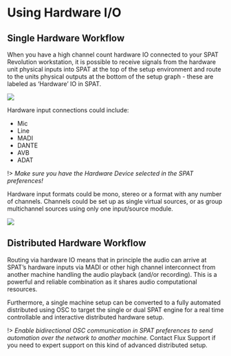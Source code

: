 # Using Hardware I/O

## Single Hardware Workflow

When you have a high channel count hardware IO connected to your SPAT Revolution workstation, it is possible to receive signals from the hardware unit physical inputs into SPAT at the top of the setup environment and route to the units physical outputs at the bottom of the setup graph - these are labeled as 'Hardware' IO in SPAT.

![](https://media.githubusercontent.com/media/FLUX-SE/doc_images/main/SpatR/Setup/InputBlockLine.jpg)

Hardware input connections could include:

- Mic
- Line
- MADI
- DANTE
- AVB
- ADAT

!> _Make sure you have the Hardware Device selected in the SPAT preferences!_


Hardware input formats could be mono, stereo or a format with any number of channels. Channels could be set up as single virtual sources, or as group multichannel sources using only one input/source module.

![](https://media.githubusercontent.com/media/FLUX-SE/doc_images/main/SpatR/Setup/InputBlockFormat.jpg)

## Distributed Hardware Workflow

Routing via hardware IO means that in principle the audio can arrive at SPAT’s hardware inputs via MADI or other high channel interconnect from another machine handling the audio playback (and/or recording). 
This is a powerful and reliable combination as it shares audio computational resources.

Furthermore, a single machine setup can be converted to a fully automated distributed using OSC to target the single or dual SPAT engine for a real time controllable and interactive distributed hardware setup.

!> _Enable bidirectional OSC communication in SPAT preferences to send automation over the network to another machine._ Contact Flux Support if you need to expert support on this kind of advanced distributed setup.